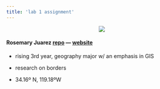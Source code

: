 ```yaml
---
title: 'lab 1 assignment'
---
```


<center>
![](img/ucsb-navy-white.png)

</center>
  
#### <i class="fa fa-heart fa-1.5x" style="color:violet;"></i> **Rosemary Juarez** [repo](https://github.com/rosemaryjuarez?tab=repositories) --- [website](https://rosemaryjuarez.github.io/lab01example/)

- <i class="fa fa-user"></i> rising 3rd year, geography major w/ an emphasis in GIS
- <i class="fa fa-university"></i> research on borders

- <i class="fa fa-map-marker"></i> 34.16º N, 119.18ºW
